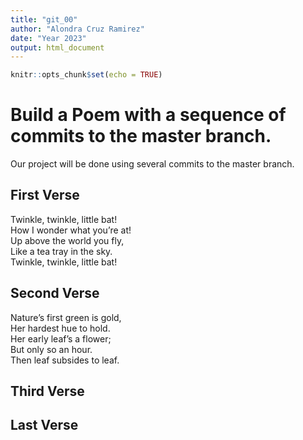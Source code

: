 ```yaml
---
title: "git_00"
author: "Alondra Cruz Ramirez"
date: "Year 2023"
output: html_document
---
```


```r
knitr::opts_chunk$set(echo = TRUE)
```
# Build a Poem with a sequence of commits to the master branch.
Our project will be done using several commits to the master branch.
<!-- Do not modify or change any text in "!--" bracketed areas such as this --- these are instructions to
you, if you change any of this the git program will notice it and compromise your git merging strategy !-->

## First Verse 
<!--Put the first five lines of a poem by Lewis Carrol in this section!-->
Twinkle, twinkle, little bat!   
How I wonder what you're at!    
Up above the world you fly,   
Like a tea tray in the sky.    
Twinkle, twinkle, little bat!   

## Second Verse
<!--Put the first five lines of a poem by Robert Frost here!-->
Nature’s first green is gold,   
Her hardest hue to hold.    
Her early leaf’s a flower;    
But only so an hour.    
Then leaf subsides to leaf.   

## Third Verse
<!--Put the first two verses of The Walrus and the Carpenter here!-->

## Last Verse
<!--Put a short poem of your choice 8-20 lines,here!-->
